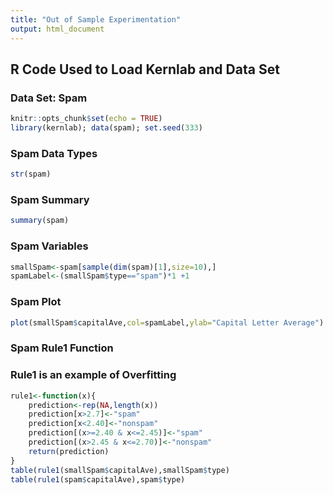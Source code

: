```yaml
---
title: "Out of Sample Experimentation"
output: html_document
---
```


## R Code Used to Load Kernlab and Data Set
### Data Set: Spam

```r
knitr::opts_chunk$set(echo = TRUE)
library(kernlab); data(spam); set.seed(333)

```
### Spam Data Types
```r
str(spam)
```

### Spam Summary
```r
summary(spam)
```

### Spam Variables
```r
smallSpam<-spam[sample(dim(spam)[1],size=10),]
spamLabel<-(smallSpam$type=="spam")*1 +1
```

### Spam Plot
```r
plot(smallSpam$capitalAve,col=spamLabel,ylab="Capital Letter Average")
```

### Spam Rule1 Function
### Rule1 is an example of Overfitting
```r
rule1<-function(x){
    prediction<-rep(NA,length(x))
    prediction[x>2.7]<-"spam"
    prediction[x<2.40]<-"nonspam"
    prediction[(x>=2.40 & x<=2.45)]<-"spam"
    prediction[(x>2.45 & x<=2.70)]<-"nonspam"
    return(prediction)
}
table(rule1(smallSpam$capitalAve),smallSpam$type)
table(rule1(spam$capitalAve),spam$type)
```
